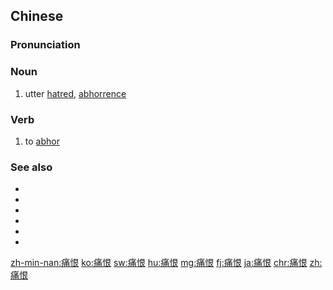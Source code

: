 ==Chinese==
{{zh-forms}}

===Pronunciation===
{{zh-pron
|m=tònghèn
|c=tung3 han6
|h=pfs=thung-hen
|mn=qz,tw,xm:thòng-hūn/twvk,zz:thòng-hīn/twvk:thiòng-hīn/twvt:thiòng-hūn
|cat=n,v
}}

===Noun===
{{zh-noun}}

# utter [[hatred]], [[abhorrence]]

===Verb===
{{zh-verb}}

# to [[abhor]]

===See also===
* {{zh-l|恨}}
* {{zh-l|煩惡}}
* {{zh-l|厭恨}}
* {{zh-l|厭惡}}
* {{zh-l|蔑視}}
* {{zh-l|藐視}}

{{zh-cat|Advanced}}

[[zh-min-nan:痛恨]]
[[ko:痛恨]]
[[sw:痛恨]]
[[hu:痛恨]]
[[mg:痛恨]]
[[fj:痛恨]]
[[ja:痛恨]]
[[chr:痛恨]]
[[zh:痛恨]]